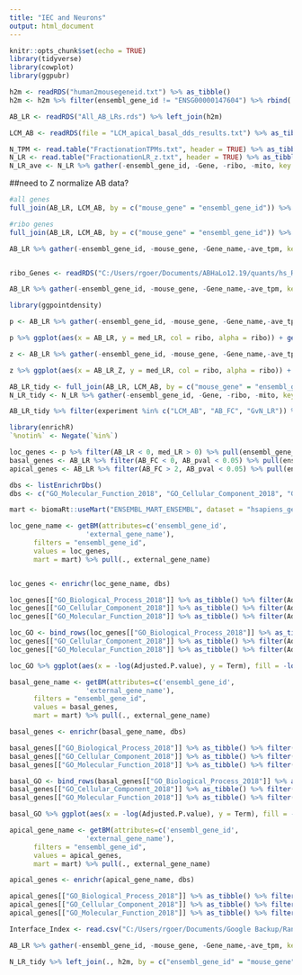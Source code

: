 ```yaml
---
title: "IEC and Neurons"
output: html_document
---
```


```r
knitr::opts_chunk$set(echo = TRUE)
library(tidyverse)
library(cowplot)
library(ggpubr)
```

```r
h2m <- readRDS("human2mousegeneid.txt") %>% as_tibble()
h2m <- h2m %>% filter(ensembl_gene_id != "ENSG00000147604") %>% rbind(., c("ENSG00000147604", "ENSMUSG00000043716"))

AB_LR <- readRDS("All_AB_LRs.rds") %>% left_join(h2m)

LCM_AB <- readRDS(file = "LCM_apical_basal_dds_results.txt") %>% as_tibble(rownames = "ensembl_gene_id") %>% select(ensembl_gene_id, log2FoldChange, padj) %>% na.omit()

N_TPM <- read.table("FractionationTPMs.txt", header = TRUE) %>% as_tibble()
N_LR <- read.table("FractionationLR_z.txt", header = TRUE) %>% as_tibble()
N_LR_ave <- N_LR %>% gather(-ensembl_gene_id, -Gene, -ribo, -mito, key = fractionation, value = LR) %>% group_by(ensembl_gene_id, Gene, ribo,mito) %>% summarize(med_LR = median(LR, na.rm =TRUE)) %>% na.omit()


```

##need to Z normalize AB data?

```r
#all genes
full_join(AB_LR, LCM_AB, by = c("mouse_gene" = "ensembl_gene_id")) %>% select(-contains("pval"), -padj) %>% rename("LCM_FC" = "log2FoldChange") %>% gather(-ensembl_gene_id, -mouse_gene, -Gene_name,-ave_tpm, key = experiment, value = AB_LR) %>% full_join(.,N_LR_ave, by = c("mouse_gene" = "ensembl_gene_id")) %>% na.omit() %>% ggplot(aes(x = AB_LR, y = med_LR)) + geom_point() + geom_smooth(aes(x = AB_LR, y = med_LR), method = lm, se = FALSE, inherit.aes = FALSE) + theme_cowplot() + stat_cor(method = "spearman", label.y = -2.75) + labs(x = "Apicobasal LR", y = "Neuronal LR") + facet_grid(.~experiment)

#ribo genes
full_join(AB_LR, LCM_AB, by = c("mouse_gene" = "ensembl_gene_id")) %>% select(-contains("pval"), -padj) %>% rename("LCM_FC" = "log2FoldChange") %>% gather(-ensembl_gene_id, -mouse_gene, -Gene_name,-ave_tpm, key = experiment, value = AB_LR) %>% full_join(.,N_LR_ave, by = c("mouse_gene" = "ensembl_gene_id")) %>% na.omit() %>% filter(ribo == "yes") %>%  ggplot(aes(x = AB_LR, y = med_LR)) + geom_point() + geom_smooth(aes(x = AB_LR, y = med_LR), method = lm, se = FALSE, inherit.aes = FALSE) + theme_cowplot() + stat_cor(method = "spearman", label.y = -0.75) + labs(x = "Apicobasal LR", y = "Neuronal LR") + facet_grid(.~experiment)

```

```r
AB_LR %>% gather(-ensembl_gene_id, -mouse_gene, -Gene_name,-ave_tpm, key = experiment, value = AB_LR) %>% full_join(.,N_LR_ave, by = c("mouse_gene" = "ensembl_gene_id")) %>% na.omit() %>% filter(experiment == "AB_FC") %>% ggplot(aes(x = AB_LR, y = med_LR, col = ribo, alpha = ribo)) + geom_point() + geom_smooth(aes(x = AB_LR, y = med_LR, group = ribo, col = ribo), method = lm, se = FALSE, inherit.aes = FALSE) + theme_cowplot() + stat_cor(method = "spearman", label.y = c(-2.75, -3.25), alpha = 1) + labs(x = "Apicobasal LR", y = "Neuronal LR") + geom_hline(yintercept = 0) + geom_vline(xintercept = 0) + scale_color_manual(values = c("Black", "Red")) + scale_alpha_manual(values = c(0.1,1)) 


ribo_Genes <- readRDS("C:/Users/rgoer/Documents/ABHaLo12.19/quants/hs_RPgenes.txt")

AB_LR %>% gather(-ensembl_gene_id, -mouse_gene, -Gene_name,-ave_tpm, key = experiment, value = AB_LR) %>% full_join(.,N_LR_ave, by = c("mouse_gene" = "ensembl_gene_id")) %>% na.omit() %>% filter(experiment == "AB_FC") %>% mutate(ribo = ifelse(ensembl_gene_id %in% ribo_Genes, "yes", "no")) %>% ggplot(aes(x = AB_LR, y = med_LR, col = ribo, alpha = ribo)) + geom_point() + geom_smooth(aes(x = AB_LR, y = med_LR, group = ribo, col = ribo), method = lm, se = FALSE, inherit.aes = FALSE) + theme_cowplot() + stat_cor(method = "spearman", label.y = c(-2.75, -3.25), alpha = 1) + labs(x = "Apicobasal LR", y = "Neuronal LR") + geom_hline(yintercept = 0) + geom_vline(xintercept = 0) + scale_color_manual(values = c("Black", "Red")) + scale_alpha_manual(values = c(0.1,1))

```

```r
library(ggpointdensity)

p <- AB_LR %>% gather(-ensembl_gene_id, -mouse_gene, -Gene_name,-ave_tpm, key = experiment, value = AB_LR) %>% filter(experiment == "AB_FC") %>% full_join(.,N_LR_ave, by = c("mouse_gene" = "ensembl_gene_id")) %>% na.omit() %>% filter(experiment == "AB_FC") %>% mutate(ribo = ifelse(ensembl_gene_id %in% ribo_Genes, "yes", "no"))

p %>% ggplot(aes(x = AB_LR, y = med_LR, col = ribo, alpha = ribo)) + geom_point() + geom_smooth(aes(x = AB_LR, y = med_LR, group = ribo, col = ribo), method = lm, se = FALSE, inherit.aes = FALSE) + theme_cowplot() + stat_cor(method = "spearman", label.y = c(-2.75, -3.25), alpha = 1) + labs(x = "Apicobasal LR", y = "Neuronal LR") + geom_hline(yintercept = 0) + geom_vline(xintercept = 0) + scale_color_manual(values = c("Black", "Red")) + scale_alpha_manual(values = c(0.1,1)) + ggrepel::geom_label_repel(aes(label = Gene_name),data = subset(p, Gene_name %in% c("RPL7", "RPS28")), min.segment.length = 0, segment.size = 1.5, segment.color = "Grey")

z <- AB_LR %>% gather(-ensembl_gene_id, -mouse_gene, -Gene_name,-ave_tpm, key = experiment, value = AB_LR) %>% filter(experiment == "AB_FC") %>% mutate(AB_LR_Z = (AB_LR - mean(.$AB_LR, na.rm = TRUE)) / sd(.$AB_LR, na.rm = TRUE)) %>%  full_join(.,N_LR_ave, by = c("mouse_gene" = "ensembl_gene_id")) %>% na.omit() %>% filter(experiment == "AB_FC") %>% mutate(ribo = ifelse(ensembl_gene_id %in% ribo_Genes, "yes", "no"))

z %>% ggplot(aes(x = AB_LR_Z, y = med_LR, col = ribo, alpha = ribo)) + geom_point() + geom_smooth(aes(x = AB_LR_Z, y = med_LR, group = ribo, col = ribo), method = lm, se = FALSE, inherit.aes = FALSE) + theme_cowplot() + stat_cor(method = "spearman", label.y = c(-2.75, -3.25), alpha = 1) + labs(x = "Apicobasal LR", y = "Neuronal LR") + geom_hline(yintercept = 0) + geom_vline(xintercept = 0) + scale_color_manual(values = c("Black", "Red")) + scale_alpha_manual(values = c(0.1,1)) + ggrepel::geom_label_repel(aes(label = Gene_name),data = subset(z, Gene_name %in% c("RPL7", "RPS28")), min.segment.length = 0, segment.size = 1.5, segment.color = "Grey")


```

```r
AB_LR_tidy <- full_join(AB_LR, LCM_AB, by = c("mouse_gene" = "ensembl_gene_id")) %>% select(-contains("pval"), -padj) %>% rename("LCM_FC" = "log2FoldChange") %>% gather(-ensembl_gene_id, -mouse_gene, -Gene_name,-ave_tpm, key = experiment, value = LR) %>% select(mouse_gene, Gene_name, experiment,LR) %>% rename("Gene" = Gene_name, "ensembl_gene_id" = mouse_gene)
N_LR_tidy <- N_LR %>% gather(-ensembl_gene_id, -Gene, -ribo, -mito, key = experiment, value = LR) %>% select(-mito,-ribo) 

AB_LR_tidy %>% filter(experiment %in% c("LCM_AB", "AB_FC", "GvN_LR")) %>% full_join(.,N_LR_tidy, by = "ensembl_gene_id") %>% na.omit() %>% rename("AB_LR" = LR.x, "N_LR" = LR.y) %>% select(ensembl_gene_id, Gene.x, experiment.x, AB_LR, experiment.y, N_LR) %>% group_by(ensembl_gene_id) %>% summarize(cor = cor.test(AB_LR, N_LR, method = "spearman"))

```

```r
library(enrichR)
`%notin%` <- Negate(`%in%`)

loc_genes <- p %>% filter(AB_LR < 0, med_LR > 0) %>% pull(ensembl_gene_id)
basal_genes <- AB_LR %>% filter(AB_FC < 0, AB_pval < 0.05) %>% pull(ensembl_gene_id)
apical_genes <- AB_LR %>% filter(AB_FC > 2, AB_pval < 0.05) %>% pull(ensembl_gene_id)

dbs <- listEnrichrDbs()
dbs <- c("GO_Molecular_Function_2018", "GO_Cellular_Component_2018", "GO_Biological_Process_2018" , "ChEA_2016" ,"KEGG_2019_Human")

mart <- biomaRt::useMart("ENSEMBL_MART_ENSEMBL", dataset = "hsapiens_gene_ensembl", host='www.ensembl.org')

loc_gene_name <- getBM(attributes=c('ensembl_gene_id',
                   'external_gene_name'),
      filters = "ensembl_gene_id",
      values = loc_genes,
      mart = mart) %>% pull(., external_gene_name)


loc_genes <- enrichr(loc_gene_name, dbs)

loc_genes[["GO_Biological_Process_2018"]] %>% as_tibble() %>% filter(Adjusted.P.value < 0.05) %>% arrange(Adjusted.P.value, P.value) %>% head(20) %>% dplyr::select(Term, Overlap, P.value, Adjusted.P.value)
loc_genes[["GO_Cellular_Component_2018"]] %>% as_tibble() %>% filter(Adjusted.P.value < 0.05) %>% arrange(Adjusted.P.value, P.value) %>% head(20) %>% dplyr::select(Term, Overlap, P.value, Adjusted.P.value)
loc_genes[["GO_Molecular_Function_2018"]] %>% as_tibble() %>% filter(Adjusted.P.value < 0.05) %>% arrange(Adjusted.P.value, P.value) %>% head(20) %>% dplyr::select(Term, Overlap, P.value, Adjusted.P.value)

loc_GO <- bind_rows(loc_genes[["GO_Biological_Process_2018"]] %>% as_tibble() %>% filter(Adjusted.P.value < 0.05) %>% arrange(Adjusted.P.value, P.value) %>% head(20) %>% dplyr::select(Term, Overlap, P.value, Adjusted.P.value) %>% .[c(6),],
loc_genes[["GO_Cellular_Component_2018"]] %>% as_tibble() %>% filter(Adjusted.P.value < 0.05) %>% arrange(Adjusted.P.value, P.value) %>% head(20) %>% dplyr::select(Term, Overlap, P.value, Adjusted.P.value) %>% .[c(1,7,15,18),],
loc_genes[["GO_Molecular_Function_2018"]] %>% as_tibble() %>% filter(Adjusted.P.value < 0.05) %>% arrange(Adjusted.P.value, P.value) %>% head(20) %>% dplyr::select(Term, Overlap, P.value, Adjusted.P.value) %>% .[c(1),])

loc_GO %>% ggplot(aes(x = -log(Adjusted.P.value), y = Term), fill = -log(Adjusted.P.value)) + geom_bar(orientation = "y", stat = "identity", aes(fill = -log(Adjusted.P.value))) + theme_cowplot() + viridis::scale_fill_viridis(begin = 0.35)

basal_gene_name <- getBM(attributes=c('ensembl_gene_id',
                   'external_gene_name'),
      filters = "ensembl_gene_id",
      values = basal_genes,
      mart = mart) %>% pull(., external_gene_name)

basal_genes <- enrichr(basal_gene_name, dbs)

basal_genes[["GO_Biological_Process_2018"]] %>% as_tibble() %>% filter(Adjusted.P.value < 0.05) %>% arrange(Adjusted.P.value, P.value) %>% head(20) %>% dplyr::select(Term, Overlap, P.value, Adjusted.P.value)
basal_genes[["GO_Cellular_Component_2018"]] %>% as_tibble() %>% filter(Adjusted.P.value < 0.05) %>% arrange(Adjusted.P.value, P.value) %>% head(20) %>% dplyr::select(Term, Overlap, P.value, Adjusted.P.value)
basal_genes[["GO_Molecular_Function_2018"]] %>% as_tibble() %>% filter(Adjusted.P.value < 0.05) %>% arrange(Adjusted.P.value, P.value) %>% head(20) %>% dplyr::select(Term, Overlap, P.value, Adjusted.P.value)

basal_GO <- bind_rows(basal_genes[["GO_Biological_Process_2018"]] %>% as_tibble() %>% filter(Adjusted.P.value < 0.05) %>% arrange(Adjusted.P.value, P.value) %>% head(20) %>% dplyr::select(Term, Overlap, P.value, Adjusted.P.value) %>% .[c(19),],
basal_genes[["GO_Cellular_Component_2018"]] %>% as_tibble() %>% filter(Adjusted.P.value < 0.05) %>% arrange(Adjusted.P.value, P.value) %>% head(20) %>% dplyr::select(Term, Overlap, P.value, Adjusted.P.value) %>% .[c(1,8,17),],
basal_genes[["GO_Molecular_Function_2018"]] %>% as_tibble() %>% filter(Adjusted.P.value < 0.05) %>% arrange(Adjusted.P.value, P.value) %>% head(20) %>% dplyr::select(Term, Overlap, P.value, Adjusted.P.value) %>% .[c(1,6,14),])

basal_GO %>% ggplot(aes(x = -log(Adjusted.P.value), y = Term), fill = -log(Adjusted.P.value)) + geom_bar(orientation = "y", stat = "identity", aes(fill = -log(Adjusted.P.value))) + theme_cowplot() + viridis::scale_fill_viridis(begin = 0.35)

apical_gene_name <- getBM(attributes=c('ensembl_gene_id',
                   'external_gene_name'),
      filters = "ensembl_gene_id",
      values = apical_genes,
      mart = mart) %>% pull(., external_gene_name)

apical_genes <- enrichr(apical_gene_name, dbs)

apical_genes[["GO_Biological_Process_2018"]] %>% as_tibble() %>% filter(Adjusted.P.value < 0.05) %>% arrange(Adjusted.P.value, P.value) %>% head(20) %>% dplyr::select(Term, Overlap, P.value, Adjusted.P.value)
apical_genes[["GO_Cellular_Component_2018"]] %>% as_tibble() %>% filter(Adjusted.P.value < 0.05) %>% arrange(Adjusted.P.value, P.value) %>% head(20) %>% dplyr::select(Term, Overlap, P.value, Adjusted.P.value)
apical_genes[["GO_Molecular_Function_2018"]] %>% as_tibble() %>% filter(Adjusted.P.value < 0.05) %>% arrange(Adjusted.P.value, P.value) %>% head(20) %>% dplyr::select(Term, Overlap, P.value, Adjusted.P.value)
```

```r
Interface_Index <- read.csv("C:/Users/rgoer/Documents/Google Backup/RandomDellFiles/RPInterfaceIndex.csv", skip = 1, header = TRUE, nrow = 68)[,c(1:3)] %>% as_tibble()

AB_LR %>% gather(-ensembl_gene_id, -mouse_gene, -Gene_name,-ave_tpm, key = experiment, value = AB_LR) %>% filter(experiment == "AB_FC") %>% left_join(., Interface_Index, by = c("Gene_name" = "gene_name")) %>% ggplot(aes(x = AB_LR, y = interface_index, col = interface_index)) + geom_point() + theme_cowplot() + geom_smooth(aes(x = AB_LR, y = interface_index), method = lm, se = FALSE, inherit.aes = FALSE)  + stat_cor(method = "spearman", label.y = c(1,0.75), alpha = 1) + labs(x = "Apicobasal LR", y = "Interface Index") + viridis::scale_color_viridis() + xlim(-1,0.5)

N_LR_tidy %>% left_join(., h2m, by = c("ensembl_gene_id" = "mouse_gene")) %>% select(-Gene) %>% left_join(., AB_LR_tidy[,1:2], by = c("ensembl_gene_id")) %>% left_join(., Interface_Index, by = c("Gene" = "gene_name")) %>% na.omit() %>% ggplot(aes(x = LR, y = interface_index, col = interface_index)) + geom_point() + theme_cowplot() + geom_smooth(aes(x = LR, y = interface_index), method = lm, se = FALSE, inherit.aes = FALSE)  + stat_cor(method = "spearman", label.y = c(1,0.75), alpha = 1) + labs(x = "Neuronal LR", y = "Interface Index") + viridis::scale_color_viridis() + xlim(-4,5)

```